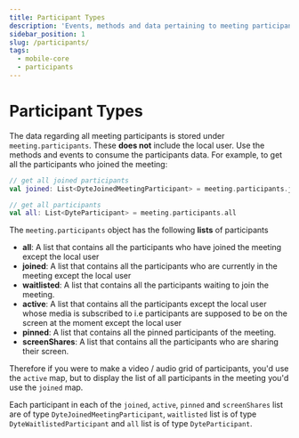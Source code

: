 ```yaml
---
title: Participant Types
description: 'Events, methods and data pertaining to meeting participants.'
sidebar_position: 1
slug: /participants/
tags:
  - mobile-core
  - participants
---
```


# Participant Types

The data regarding all meeting participants is stored under `meeting.participants`. These **does not** include the local user. Use the methods and events to consume the participants data. For example, to get all the participants who joined the meeting:

```kotlin
// get all joined participants
val joined: List<DyteJoinedMeetingParticipant> = meeting.participants.joined

// get all participants
val all: List<DyteParticipant> = meeting.participants.all
```

The `meeting.participants` object has the following **lists** of participants

- **all**: A list that contains all the participants who have joined the meeting except the local user
- **joined**: A list that contains all the participants who are currently in the meeting
  except the local user
- **waitlisted**: A list that contains all the participants waiting to join the
  meeting.
- **active**: A list that contains all the participants except the local user whose media is subscribed to i.e
  participants are supposed to be on the screen at the moment except the local user
- **pinned**: A list that contains all the pinned participants of the meeting.
- **screenShares**: A list that contains all the participants who are sharing their screen.

Therefore if you were to make a video / audio grid of participants, you'd use the `active` map, but to display the list of all participants in the meeting you'd use the `joined` map.

Each participant in each of the `joined`, `active`, `pinned` and `screenShares` list are of type `DyteJoinedMeetingParticipant`, `waitlisted` list is of type `DyteWaitlistedParticipant` and `all` list is of type `DyteParticipant`.

<head>
  <title>Android Core Participants</title>
</head>
